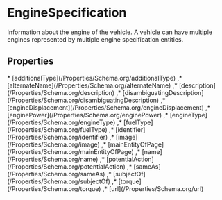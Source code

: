 # EngineSpecification

Information about the engine of the vehicle. A vehicle can have multiple engines represented by multiple engine specification entities.

## Properties

<Grid>
* [additionalType](/Properties/Schema.org/additionalType)
,* [alternateName](/Properties/Schema.org/alternateName)
,* [description](/Properties/Schema.org/description)
,* [disambiguatingDescription](/Properties/Schema.org/disambiguatingDescription)
,* [engineDisplacement](/Properties/Schema.org/engineDisplacement)
,* [enginePower](/Properties/Schema.org/enginePower)
,* [engineType](/Properties/Schema.org/engineType)
,* [fuelType](/Properties/Schema.org/fuelType)
,* [identifier](/Properties/Schema.org/identifier)
,* [image](/Properties/Schema.org/image)
,* [mainEntityOfPage](/Properties/Schema.org/mainEntityOfPage)
,* [name](/Properties/Schema.org/name)
,* [potentialAction](/Properties/Schema.org/potentialAction)
,* [sameAs](/Properties/Schema.org/sameAs)
,* [subjectOf](/Properties/Schema.org/subjectOf)
,* [torque](/Properties/Schema.org/torque)
,* [url](/Properties/Schema.org/url)

</Grid>

